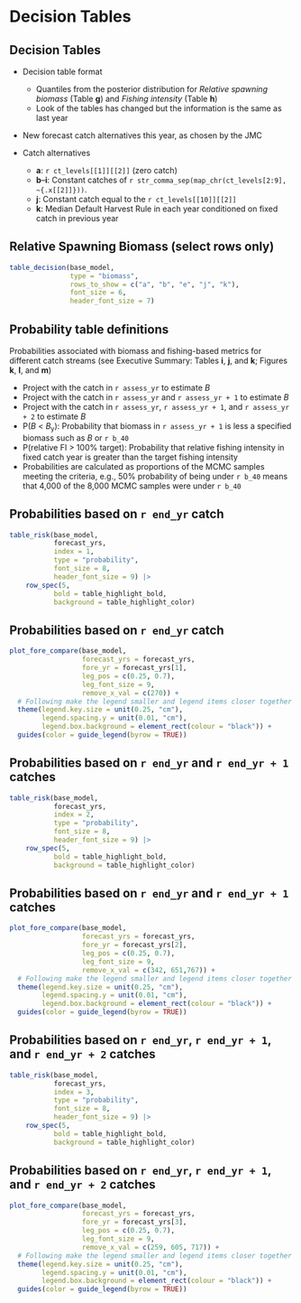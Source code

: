 # Decision Tables

## Decision Tables

* Decision table format
  - Quantiles from the posterior distribution for *Relative spawning biomass*
    (Table **g**) and *Fishing intensity* (Table **h**)
  - Look of the tables has changed but the information is the same as last year

* New forecast catch alternatives this year, as chosen by the JMC

* Catch alternatives
  - **a**: `r ct_levels[[1]][[2]]` (zero catch)
  - **b**--**i**: Constant catches of
    `r str_comma_sep(map_chr(ct_levels[2:9], ~{.x[[2]]}))`.
  - **j**: Constant catch equal to the `r ct_levels[[10]][[2]]`
  - **k**: Median Default Harvest Rule in each year conditioned on fixed catch
    in previous year

## Relative Spawning Biomass (select rows only)
```r

table_decision(base_model,
               type = "biomass",
               rows_to_show = c("a", "b", "e", "j", "k"),
               font_size = 6,
               header_font_size = 7)
```

## Probability table definitions

Probabilities associated with biomass and fishing-based metrics for different
catch streams (see Executive Summary: Tables **i**, **j**, and **k**;
Figures **k**, **l**, and **m**)

* Project with the catch in `r assess_yr` to estimate *B*\textsubscript{`r assess_yr + 1`}
* Project with the catch in `r assess_yr` and `r assess_yr + 1` to estimate
  *B*\textsubscript{`r assess_yr + 2`}
* Project with the catch in `r assess_yr`, `r assess_yr + 1`, and `r assess_yr + 2`
  to estimate *B*\textsubscript{`r assess_yr + 3`}
* P(*B*\textsubscript{`r assess_yr + 1`} < *B*~y~): Probability that biomass in
  `r assess_yr + 1` is less a specified biomass such as
  *B*\textsubscript{`r assess_yr`} or `r b_40`
* P(relative FI > 100% target): Probability that relative fishing intensity
  in fixed catch year is greater than the target fishing intensity
* Probabilities are calculated as proportions of the MCMC samples meeting
  the criteria, e.g., 50% probability of being under `r b_40` means that
  4,000 of the 8,000 MCMC samples were under `r b_40`

## Probabilities based on `r end_yr` catch

```r

table_risk(base_model,
           forecast_yrs,
           index = 1,
           type = "probability",
           font_size = 8,
           header_font_size = 9) |> 
    row_spec(5,
           bold = table_highlight_bold,
           background = table_highlight_color)
```

## Probabilities based on `r end_yr` catch
```r

plot_fore_compare(base_model,
                  forecast_yrs = forecast_yrs,
                  fore_yr = forecast_yrs[1],
                  leg_pos = c(0.25, 0.7),
                  leg_font_size = 9,
                  remove_x_val = c(270)) +
  # Following make the legend smaller and legend items closer together
  theme(legend.key.size = unit(0.25, "cm"),
        legend.spacing.y = unit(0.01, "cm"),
        legend.box.background = element_rect(colour = "black")) +
  guides(color = guide_legend(byrow = TRUE))
```

## Probabilities based on `r end_yr` and `r end_yr + 1` catches
```r

table_risk(base_model,
           forecast_yrs,
           index = 2,
           type = "probability",
           font_size = 8,
           header_font_size = 9) |> 
    row_spec(5,
           bold = table_highlight_bold,
           background = table_highlight_color)
```

## Probabilities based on `r end_yr` and `r end_yr + 1` catches
```r

plot_fore_compare(base_model,
                  forecast_yrs = forecast_yrs,
                  fore_yr = forecast_yrs[2],
                  leg_pos = c(0.25, 0.7),
                  leg_font_size = 9,
                  remove_x_val = c(342, 651,767)) +
  # Following make the legend smaller and legend items closer together
  theme(legend.key.size = unit(0.25, "cm"),
        legend.spacing.y = unit(0.01, "cm"),
        legend.box.background = element_rect(colour = "black")) +
  guides(color = guide_legend(byrow = TRUE))
```

## Probabilities based on `r end_yr`, `r end_yr + 1`, and `r end_yr + 2` catches
```r

table_risk(base_model,
           forecast_yrs,
           index = 3,
           type = "probability",
           font_size = 8,
           header_font_size = 9) |> 
    row_spec(5,
           bold = table_highlight_bold,
           background = table_highlight_color)
```
## Probabilities based on `r end_yr`, `r end_yr + 1`, and `r end_yr + 2` catches
```r

plot_fore_compare(base_model,
                  forecast_yrs = forecast_yrs,
                  fore_yr = forecast_yrs[3],
                  leg_pos = c(0.25, 0.7),
                  leg_font_size = 9,
                  remove_x_val = c(259, 605, 717)) +
  # Following make the legend smaller and legend items closer together
  theme(legend.key.size = unit(0.25, "cm"),
        legend.spacing.y = unit(0.01, "cm"),
        legend.box.background = element_rect(colour = "black")) +
  guides(color = guide_legend(byrow = TRUE))
```

